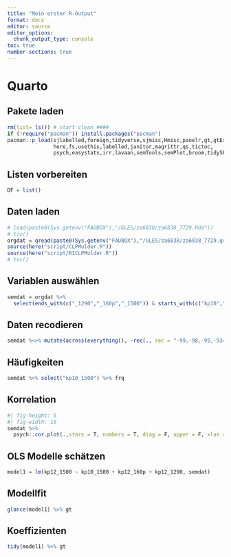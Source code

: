 ```yaml
---
title: "Mein erster R-Output"
format: docx
editor: source
editor_options: 
  chunk_output_type: console
toc: true
number-sections: true
---
```


# Quarto
## Pakete laden
```r
rm(list= ls()) # start clean ####
if (!require("pacman")) install.packages("pacman")
pacman::p_load(sjlabelled,foreign,tidyverse,sjmisc,Hmisc,panelr,gt,gtExtras,gtsummary,
               here,fs,usethis,labelled,janitor,magrittr,qs,tictoc,
               psych,easystats,irr,lavaan,semTools,semPlot,broom,tidySEM)
```

## Listen vorbereiten
```r
DF = list()
```

## Daten laden
```r
# load(paste0(Sys.getenv("FAUBOX"),"/GLES/za6838/za6838_7729.Rda"))
# tic()
orgdat = qread(paste0(Sys.getenv("FAUBOX"),"/GLES/za6838/za6838_7729.qs"))
source(here("script/CLPMulder.R"))
source(here("script/RICLPMulder.R"))
# toc()
```

## Variablen auswählen
```r
semdat = orgdat %>%
  select(ends_with(c("_1290","_160p","_1500")) & starts_with(c("kp10","kp12","kp14","kp15","kp16")))
```

## Daten recodieren
```r
semdat %<>% mutate(across(everything(), ~rec(., rec = "-99,-98,-95,-93=NA;else = copy")))
```

## Häufigkeiten
```r
semdat %>% select("kp10_1500") %>% frq
```
## Korrelation
```r
#| fig-height: 5
#| fig-width: 10
semdat %>% 
  psych::cor.plot(.,stars = T, numbers = T, diag = F, upper = F, xlas = 0, MAR = 4)

```
## OLS Modelle schätzen
```r
model1 = lm(kp12_1500 ~ kp10_1500 + kp12_160p + kp12_1290, semdat)
```

## Modellfit
```r
glance(model1) %>% gt 
```

## Koeffizienten
```r
tidy(model1) %>% gt
```


